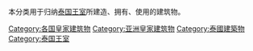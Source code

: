 本分类用于归纳[[泰国王室|泰国王室]]所建造、拥有、使用的建筑物。

[[Category:各国皇家建筑物|Category:各国皇家建筑物]]
[[Category:亚洲皇家建筑物|Category:亚洲皇家建筑物]]
[[Category:泰國建築物|Category:泰國建築物]]
[[Category:泰国王室|Category:泰国王室]]